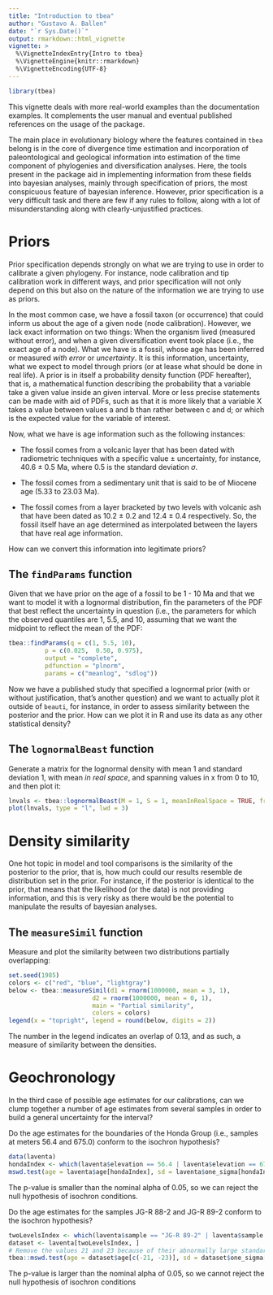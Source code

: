 ```yaml
---
title: "Introduction to tbea"
author: "Gustavo A. Ballen"
date: "`r Sys.Date()`"
output: rmarkdown::html_vignette
vignette: >
  %\VignetteIndexEntry{Intro to tbea}
  %\VignetteEngine{knitr::rmarkdown}
  %\VignetteEncoding{UTF-8}
---
```


```r
library(tbea)
```

This vignette deals with more real-world examples than the documentation examples. It complements the user manual and eventual published references on the usage of the package.

The main place in evolutionary biology where the features contained in `tbea` belong is in the core of divergence time estimation and incorporation of paleontological and geological information into estimation of the time component of phylogenies and diversification analyses. Here, the tools present in the package aid in implementing information from these fields into bayesian analyses, mainly through specification of priors, the most conspicuous feature of bayesian inference. However, prior specification is a very difficult task and there are few if any rules to follow, along with a lot of misunderstanding along with clearly-unjustified practices.

# Priors

Prior specification depends strongly on what we are trying to use in order to calibrate a given phylogeny. For instance, node calibration and tip calibration work in different ways, and prior specification will not only depend on this but also on the nature of the information we are trying to use as priors. 

In the most common case, we have a fossil taxon (or occurrence) that could inform us about the age of a given node (node calibration). However, we lack exact information on two things: When the organism lived (measured without error), and when a given diversification event took place (i.e., the exact age of a node). What we have is a fossil, whose age has been inferred or measured *with error* or *uncertainty*. It is this information, uncertainty, what we expect to model through priors (or at lease what should be done in real life). A prior is in itself a probability density function (PDF hereafter), that is, a mathematical function describing the probability that a variable take a given value inside an given interval. More or less precise statements can be made with aid of PDFs, such as that it is more likely that a variable X takes a value between values a and b than rather between c and d; or which is the expected value for the variable of interest.

Now, what we have is age information such as the following instances:

* The fossil comes from a volcanic layer that has been dated with radiometric techniques with a specific value $\pm$ uncertainty, for instance, 40.6 $\pm$ 0.5 Ma, where 0.5 is the standard deviation $\sigma$.

* The fossil comes from a sedimentary unit that is said to be of Miocene age (5.33 to 23.03 Ma).

* The fossil comes from a layer bracketed by two levels with volcanic ash that have been dated as 10.2 $\pm$ 0.2 and 12.4 $\pm$ 0.4 respectively. So, the fossil itself have an age determined as interpolated between the layers that have real age information. 

How can we convert this information into legitimate priors?

## The `findParams` function

Given that we have prior on the age of a fossil to be 1 - 10 Ma and that we want to model it with a lognormal distribution, fin the parameters of the PDF that best reflect the uncertainty in question (i.e., the parameters  for which the observed quantiles are 1, 5.5, and 10, assuming that we want the midpoint to reflect the mean of the PDF:

```r
tbea::findParams(q = c(1, 5.5, 10),
          p = c(0.025,  0.50, 0.975),
          output = "complete",
          pdfunction = "plnorm",
          params = c("meanlog", "sdlog"))
```

Now we have a published study that specified a lognormal prior (with or without justification, that's another question) and we want to actually plot it outside of `beauti`, for instance, in order to assess similarity between the posterior and the prior. How can we plot it in R and use its data as any other statistical density?

## The `lognormalBeast` function

Generate a matrix for the lognormal density with mean 1 and standard deviation 1, with mean *in real space*, and spanning values in x from 0 to 10, and then plot it:

```r
lnvals <- tbea::lognormalBeast(M = 1, S = 1, meanInRealSpace = TRUE, from = 0, to = 10)
plot(lnvals, type = "l", lwd = 3)
```

# Density similarity

One hot topic in model and tool comparisons is the similarity of the posterior to the prior, that is, how much could our results resemble de distribution set in the prior. For instance, if the posterior is identical to the prior, that means that the likelihood (or the data) is not providing information, and this is very risky as there would be the potential to manipulate the results of bayesian analyses.

## The `measureSimil` function

Measure and plot the similarity between two distributions partially overlapping:

```r
set.seed(1985)
colors <- c("red", "blue", "lightgray")
below <- tbea::measureSimil(d1 = rnorm(1000000, mean = 3, 1),
                       d2 = rnorm(1000000, mean = 0, 1),
                       main = "Partial similarity",
                       colors = colors)
legend(x = "topright", legend = round(below, digits = 2))
```
The number in the legend indicates an overlap of 0.13, and as such, a measure of similarity between the densities.

# Geochronology

In the third case of possible age estimates for our calibrations, can we clump together a number of age estimates from several samples in order to build a general uncertainty for the interval?

Do the age estimates for the boundaries of the Honda Group (i.e., samples at meters 56.4 and 675.0) conform to the isochron hypothesis?

```r
data(laventa)
hondaIndex <- which(laventa$elevation == 56.4 | laventa$elevation == 675.0) 
mswd.test(age = laventa$age[hondaIndex], sd = laventa$one_sigma[hondaIndex])
```
The p-value is smaller than the nominal alpha of 0.05, so we can reject the null hypothesis of isochron conditions.

Do the age estimates for the samples JG-R 88-2 and JG-R 89-2 conform to the isochron hypothesis?

```r
twoLevelsIndex <- which(laventa$sample == "JG-R 89-2" | laventa$sample == "JG-R 88-2")
dataset <- laventa[twoLevelsIndex, ]
# Remove the values 21 and 23 because of their abnormally large standard deviations
tbea::mswd.test(age = dataset$age[c(-21, -23)], sd = dataset$one_sigma[c(-21, -23)])
```

The p-value is larger than the nominal alpha of 0.05, so we cannot reject the null hypothesis of isochron conditions
